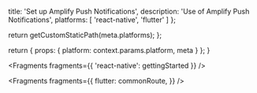                   
  title: 'Set up Amplify Push Notifications',
  description: 'Use of Amplify Push Notifications',
  platforms: [
    'react-native',
    'flutter'
  ]
};

  return getCustomStaticPath(meta.platforms);
};

  return {
    props: {
      platform: context.params.platform,
      meta
    }
  };
}


<Fragments fragments={{ 'react-native': gettingStarted }} />


<Fragments
  fragments={{
    flutter: commonRoute,
  }}
/>
